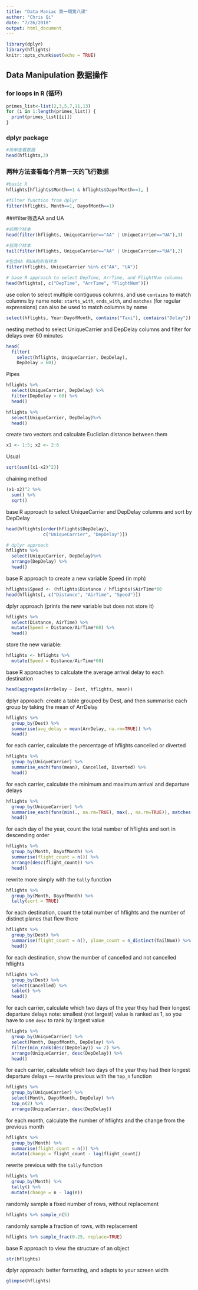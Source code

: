 ```yaml
---
title: "Data Maniac 第一期第八课"
author: "Chris Qi"
date: "7/26/2018"
output: html_document
---
```


```r
library(dplyr)
library(hflights)
knitr::opts_chunk$set(echo = TRUE)
```

## Data Manipulation 数据操作

### for loops in R (循环)
```r
primes_list<-list(2,3,5,7,11,13)
for (i in 1:length(primes_list)) {
  print(primes_list[[i]])
}
```

### dplyr package
```r
#简单查看数据
head(hflights,3)
```

### 两种方法查看每个月第一天的飞行数据
```r
#basic R
hflights[hflights$Month==1 & hflights$DayofMonth==1, ]
```

```r
#filter function from dplyr
filter(hflights, Month==1, DayofMonth==1)
```


###filter筛选AA and UA
```r
#前两个样本
head(filter(hflights, UniqueCarrier=="AA" | UniqueCarrier=="UA"),3)
```

```r
#后两个样本
tail(filter(hflights, UniqueCarrier=="AA" | UniqueCarrier=="UA"),2)
```

```r
#包含AA 和UA的所有样本
filter(hflights, UniqueCarrier %in% c("AA", "UA"))
```

```r
# base R approach to select DepTime, ArrTime, and FlightNum columns
head(hflights[, c("DepTime", "ArrTime", "FlightNum")])
```


use colon to select multiple contiguous columns, and use `contains` to match columns by name
note: `starts_with`, `ends_with`, and `matches` (for regular expressions) can also be used to match columns by name
```r
select(hflights, Year:DayofMonth, contains("Taxi"), contains("Delay"))
```

nesting method to select UniqueCarrier and DepDelay columns and filter for delays over 60 minutes
```r
head(
  filter(
    select(hflights, UniqueCarrier, DepDelay), 
    DepDelay > 60))
```

Pipes
```r
hflights %>%
  select(UniqueCarrier, DepDelay) %>%
  filter(DepDelay > 60) %>%
  head()
```

```r
hflights %>%
  select(UniqueCarrier, DepDelay)%>%
  head()
```

create two vectors and calculate Euclidian distance between them
```r
x1 <- 1:5; x2 <- 2:6
```

Usual 
```r
sqrt(sum((x1-x2)^2))
```

chaining method
```r
(x1-x2)^2 %>% 
  sum() %>% 
  sqrt()
```

base R approach to select UniqueCarrier and DepDelay columns and sort by DepDelay
```r
head(hflights[order(hflights$DepDelay), 
              c("UniqueCarrier", "DepDelay")])
```

```r
# dplyr approach
hflights %>%
  select(UniqueCarrier, DepDelay)%>%
  arrange(DepDelay) %>%
  head()
```

base R approach to create a new variable Speed (in mph)
```r
hflights$Speed <- (hflights$Distance / hflights)$AirTime*60
head(hflights[, c("Distance", "AirTime", "Speed")])
```

dplyr approach (prints the new variable but does not store it)
```r
hflights %>%
  select(Distance, AirTime) %>%
  mutate(Speed = Distance/AirTime*60) %>%
  head()
```

store the new variable: 
```r
hflights <- hflights %>% 
  mutate(Speed = Distance/AirTime*60)
```

base R approaches to calculate the average arrival delay to each destination
```r
head(aggregate(ArrDelay ~ Dest, hflights, mean))
```

dplyr approach: create a table grouped by Dest, and then summarise each group by taking the mean of ArrDelay
```r
hflights %>%
  group_by(Dest) %>%
  summarise(avg_delay = mean(ArrDelay, na.rm=TRUE)) %>%
  head()
```

for each carrier, calculate the percentage of hflights cancelled or diverted
```r
hflights %>%
  group_by(UniqueCarrier) %>%
  summarise_each(funs(mean), Cancelled, Diverted) %>%
  head()
```

for each carrier, calculate the minimum and maximum arrival and departure delays
```r
hflights %>%
  group_by(UniqueCarrier) %>%
  summarise_each(funs(min(., na.rm=TRUE), max(., na.rm=TRUE)), matches("Delay")) %>%
  head()
```

for each day of the year, count the total number of hflights and sort in descending order
```r
hflights %>%
  group_by(Month, DayofMonth) %>%
  summarise(flight_count = n()) %>%
  arrange(desc(flight_count)) %>%
  head()
```

rewrite more simply with the `tally` function
```r
hflights %>%
  group_by(Month, DayofMonth) %>%
  tally(sort = TRUE)
```

for each destination, count the total number of hflights and the number of distinct planes that flew there
```r
hflights %>%
  group_by(Dest) %>%
  summarise(flight_count = n(), plane_count = n_distinct(TailNum)) %>%
  head()
```

for each destination, show the number of cancelled and not cancelled hflights
```r
hflights %>%
  group_by(Dest) %>%
  select(Cancelled) %>%
  table() %>%
  head()
```

for each carrier, calculate which two days of the year they had their longest departure delays
note: smallest (not largest) value is ranked as 1, so you have to use `desc` to rank by largest value
```r
hflights %>%
  group_by(UniqueCarrier) %>%
  select(Month, DayofMonth, DepDelay) %>%
  filter(min_rank(desc(DepDelay)) <= 2) %>%
  arrange(UniqueCarrier, desc(DepDelay)) %>%
  head()
```

for each carrier, calculate which two days of the year they had their longest departure delays --- rewrite previous with the `top_n` function
```r
hflights %>%
  group_by(UniqueCarrier) %>%
  select(Month, DayofMonth, DepDelay) %>%
  top_n(2) %>%
  arrange(UniqueCarrier, desc(DepDelay))
```

for each month, calculate the number of hflights and the change from the previous month
```r
hflights %>%
  group_by(Month) %>%
  summarise(flight_count = n()) %>%
  mutate(change = flight_count - lag(flight_count))
```

rewrite previous with the `tally` function
```r
hflights %>%
  group_by(Month) %>%
  tally() %>%
  mutate(change = n - lag(n))
```

randomly sample a fixed number of rows, without replacement
```r
hflights %>% sample_n(5)
```

randomly sample a fraction of rows, with replacement
```r
hflights %>% sample_frac(0.25, replace=TRUE)
```

base R approach to view the structure of an object
```r
str(hflights)
```

dplyr approach: better formatting, and adapts to your screen width
```r
glimpse(hflights)
```

